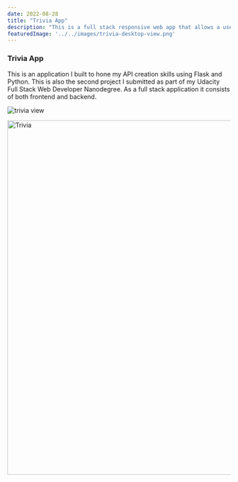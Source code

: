 ---
date: 2022-08-28
title: "Trivia App"
description: "This is a full stack responsive web app that allows a user to add new questions to the application, play a mini quiz game based on selected category, and displays the final score to the user"
featuredImage: '../../images/trivia-desktop-view.png'
---


### Trivia App

This is an application I built to hone my API creation skills using Flask and Python. This is also the second project I submitted as part of my Udacity Full Stack Web Developer Nanodegree. As a full stack application it consists of both frontend and backend. 

![trivia view](../../images/trivia-desktop-view.png)

<img  src={trivia_destktop_view} alt='Trivia' width='800'/>